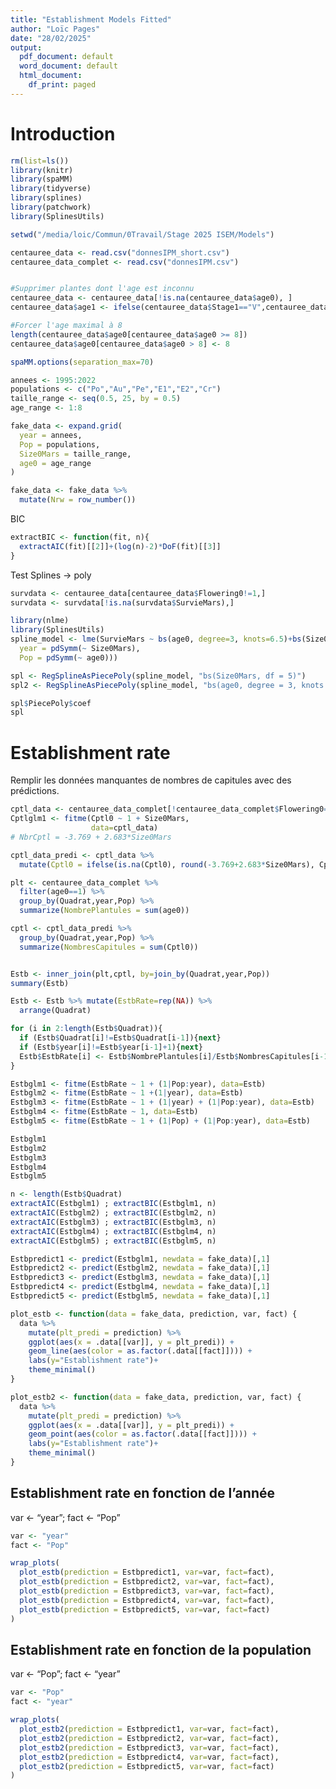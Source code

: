 ```yaml
---
title: "Establishment Models Fitted"
author: "Loïc Pages"
date: "28/02/2025"
output:
  pdf_document: default
  word_document: default
  html_document:
    df_print: paged
---
```


  
# Introduction
  
```r
rm(list=ls())
library(knitr)
library(spaMM)
library(tidyverse)
library(splines)
library(patchwork)
library(SplinesUtils)

setwd("/media/loic/Commun/0Travail/Stage 2025 ISEM/Models")

centauree_data <- read.csv("donnesIPM_short.csv")
centauree_data_complet <- read.csv("donnesIPM.csv")


#Supprimer plantes dont l'age est inconnu
centauree_data <- centauree_data[!is.na(centauree_data$age0), ]
centauree_data$age1 <- ifelse(centauree_data$Stage1=="V",centauree_data$age0+1,NA)

#Forcer l'age maximal à 8
length(centauree_data$age0[centauree_data$age0 >= 8])
centauree_data$age0[centauree_data$age0 > 8] <- 8

spaMM.options(separation_max=70)
```


```r
annees <- 1995:2022
populations <- c("Po","Au","Pe","E1","E2","Cr")
taille_range <- seq(0.5, 25, by = 0.5) 
age_range <- 1:8

fake_data <- expand.grid(
  year = annees,
  Pop = populations,
  Size0Mars = taille_range,
  age0 = age_range
)

fake_data <- fake_data %>% 
  mutate(Nrw = row_number())
```

BIC
```r
extractBIC <- function(fit, n){
  extractAIC(fit)[[2]]+(log(n)-2)*DoF(fit)[[3]]
}
```

Test Splines -> poly
```r
survdata <- centauree_data[centauree_data$Flowering0!=1,]
survdata <- survdata[!is.na(survdata$SurvieMars),]

library(nlme)
library(SplinesUtils)
spline_model <- lme(SurvieMars ~ bs(age0, degree=3, knots=6.5)+bs(Size0Mars,df=5), data = survdata, random = list(
  year = pdSymm(~ Size0Mars), 
  Pop = pdSymm(~ age0)))

spl <- RegSplineAsPiecePoly(spline_model, "bs(Size0Mars, df = 5)")
spl2 <- RegSplineAsPiecePoly(spline_model, "bs(age0, degree = 3, knots = 6.5)")

spl$PiecePoly$coef
spl
```

# Establishment rate 

Remplir les données manquantes de nombres de capitules avec des prédictions.
```r
cptl_data <- centauree_data_complet[!centauree_data_complet$Flowering0==0,]
Cptlglm1 <- fitme(Cptl0 ~ 1 + Size0Mars, 
                  data=cptl_data)
# NbrCptl = -3.769 + 2.683*Size0Mars

cptl_data_predi <- cptl_data %>% 
  mutate(Cptl0 = ifelse(is.na(Cptl0), round(-3.769+2.683*Size0Mars), Cptl0))
```

```r
plt <- centauree_data_complet %>% 
  filter(age0==1) %>% 
  group_by(Quadrat,year,Pop) %>% 
  summarize(NombrePlantules = sum(age0))

cptl <- cptl_data_predi %>% 
  group_by(Quadrat,year,Pop) %>% 
  summarize(NombresCapitules = sum(Cptl0))


Estb <- inner_join(plt,cptl, by=join_by(Quadrat,year,Pop))
summary(Estb)

Estb <- Estb %>% mutate(EstbRate=rep(NA)) %>% 
  arrange(Quadrat)

for (i in 2:length(Estb$Quadrat)){
  if (Estb$Quadrat[i]!=Estb$Quadrat[i-1]){next}
  if (Estb$year[i]!=Estb$year[i-1]+1){next}
  Estb$EstbRate[i] <- Estb$NombrePlantules[i]/Estb$NombresCapitules[i-1]
}
```

```r
Estbglm1 <- fitme(EstbRate ~ 1 + (1|Pop:year), data=Estb)
Estbglm2 <- fitme(EstbRate ~ 1 +(1|year), data=Estb)
Estbglm3 <- fitme(EstbRate ~ 1 + (1|year) + (1|Pop:year), data=Estb)
Estbglm4 <- fitme(EstbRate ~ 1, data=Estb)
Estbglm5 <- fitme(EstbRate ~ 1 + (1|Pop) + (1|Pop:year), data=Estb)

Estbglm1
Estbglm2
Estbglm3
Estbglm4
Estbglm5
```

```r
n <- length(Estb$Quadrat)
extractAIC(Estbglm1) ; extractBIC(Estbglm1, n)
extractAIC(Estbglm2) ; extractBIC(Estbglm2, n)
extractAIC(Estbglm3) ; extractBIC(Estbglm3, n)
extractAIC(Estbglm4) ; extractBIC(Estbglm4, n)
extractAIC(Estbglm5) ; extractBIC(Estbglm5, n)
```

```r
Estbpredict1 <- predict(Estbglm1, newdata = fake_data)[,1]
Estbpredict2 <- predict(Estbglm2, newdata = fake_data)[,1]
Estbpredict3 <- predict(Estbglm3, newdata = fake_data)[,1]
Estbpredict4 <- predict(Estbglm4, newdata = fake_data)[,1]
Estbpredict5 <- predict(Estbglm5, newdata = fake_data)[,1]
```

```r
plot_estb <- function(data = fake_data, prediction, var, fact) {
  data %>%
    mutate(plt_predi = prediction) %>%
    ggplot(aes(x = .data[[var]], y = plt_predi)) +
    geom_line(aes(color = as.factor(.data[[fact]]))) +
    labs(y="Establishment rate")+
    theme_minimal()
}

plot_estb2 <- function(data = fake_data, prediction, var, fact) {
  data %>%
    mutate(plt_predi = prediction) %>%
    ggplot(aes(x = .data[[var]], y = plt_predi)) +
    geom_point(aes(color = as.factor(.data[[fact]]))) +
    labs(y="Establishment rate")+
    theme_minimal()
}
```

## Establishment rate en fonction de l'année

var <- "year";
fact <- "Pop"
```r
var <- "year"
fact <- "Pop"

wrap_plots(
  plot_estb(prediction = Estbpredict1, var=var, fact=fact),
  plot_estb(prediction = Estbpredict2, var=var, fact=fact),
  plot_estb(prediction = Estbpredict3, var=var, fact=fact),
  plot_estb(prediction = Estbpredict4, var=var, fact=fact),
  plot_estb(prediction = Estbpredict5, var=var, fact=fact)
)
```

## Establishment rate en fonction de la population
var <- "Pop";
fact <- "year"
```r
var <- "Pop"
fact <- "year"

wrap_plots(
  plot_estb2(prediction = Estbpredict1, var=var, fact=fact),
  plot_estb2(prediction = Estbpredict2, var=var, fact=fact),
  plot_estb2(prediction = Estbpredict3, var=var, fact=fact),
  plot_estb2(prediction = Estbpredict4, var=var, fact=fact),
  plot_estb2(prediction = Estbpredict5, var=var, fact=fact)
)
```

